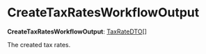 
# CreateTaxRatesWorkflowOutput

 **CreateTaxRatesWorkflowOutput**: [TaxRateDTO](../../../tax/interfaces/tax.TaxRateDTO/page.mdx)[]

The created tax rates.
